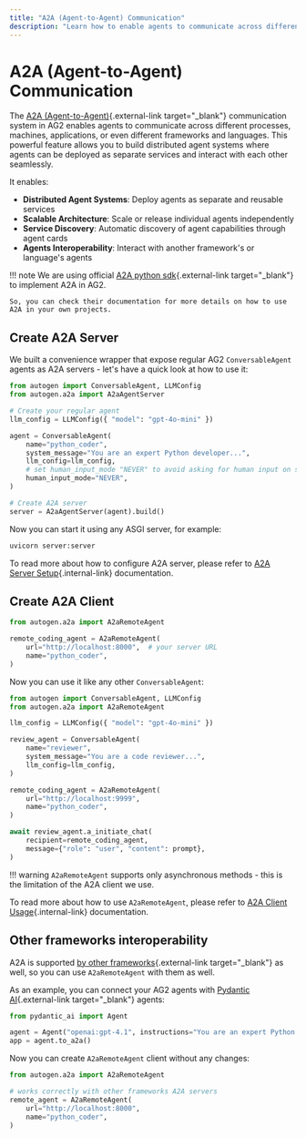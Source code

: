 ```yaml
---
title: "A2A (Agent-to-Agent) Communication"
description: "Learn how to enable agents to communicate across different processes and machines using the A2A protocol."
---
```


# A2A (Agent-to-Agent) Communication

The [A2A (Agent-to-Agent)](https://a2a-protocol.org/latest/){.external-link target="_blank"} communication system in AG2 enables agents to communicate across different processes, machines, applications, or even different frameworks and languages. This powerful feature allows you to build distributed agent systems where agents can be deployed as separate services and interact with each other seamlessly.

It enables:

- **Distributed Agent Systems**: Deploy agents as separate and reusable services
- **Scalable Architecture**: Scale or release individual agents independently
- **Service Discovery**: Automatic discovery of agent capabilities through agent cards
- **Agents Interoperability**: Interact with another framework's or language's agents

!!! note
    We are using official [A2A python sdk](https://github.com/a2aproject/a2a-python){.external-link target="_blank"} to implement A2A in AG2.

    So, you can check their documentation for more details on how to use A2A in your own projects.

## Create A2A Server

We built a convenience wrapper that expose regular AG2 `ConversableAgent` agents as A2A servers - let's have a quick look at how to use it:

```python title="server.py" linenums="1" hl_lines="16"
from autogen import ConversableAgent, LLMConfig
from autogen.a2a import A2aAgentServer

# Create your regular agent
llm_config = LLMConfig({ "model": "gpt-4o-mini" })

agent = ConversableAgent(
    name="python_coder",
    system_message="You are an expert Python developer...",
    llm_config=llm_config,
    # set human_input_mode "NEVER" to avoid asking for human input on server side
    human_input_mode="NEVER",
)

# Create A2A server
server = A2aAgentServer(agent).build()
```

Now you can start it using any ASGI server, for example:

```bash
uvicorn server:server
```

To read more about how to configure A2A server, please refer to [A2A Server Setup](./server){.internal-link} documentation.

## Create A2A Client

```python title="client.py" linenums="1" hl_lines="4"
from autogen.a2a import A2aRemoteAgent

remote_coding_agent = A2aRemoteAgent(
    url="http://localhost:8000",  # your server URL
    name="python_coder",
)
```

Now you can use it like any other `ConversableAgent`:

```python linenums="1"
from autogen import ConversableAgent, LLMConfig
from autogen.a2a import A2aRemoteAgent

llm_config = LLMConfig({ "model": "gpt-4o-mini" })

review_agent = ConversableAgent(
    name="reviewer",
    system_message="You are a code reviewer...",
    llm_config=llm_config,
)

remote_coding_agent = A2aRemoteAgent(
    url="http://localhost:9999",
    name="python_coder",
)

await review_agent.a_initiate_chat(
    recipient=remote_coding_agent,
    message={"role": "user", "content": prompt},
)
```

!!! warning
    `A2aRemoteAgent` supports only asynchronous methods - this is the limitation of the A2A client we use.

To read more about how to use `A2aRemoteAgent`, please refer to [A2A Client Usage](./client){.internal-link} documentation.

## Other frameworks interoperability

A2A is supported [by other frameworks](https://a2a-protocol.org/latest/community/#a2a-integrations){.external-link target="_blank"} as well, so you can use `A2aRemoteAgent` with them as well.

As an example, you can connect your AG2 agents with [Pydantic AI](https://ai.pydantic.dev/a2a/){.external-link target="_blank"} agents:

```python title="server.py" linenums="1"
from pydantic_ai import Agent

agent = Agent("openai:gpt-4.1", instructions="You are an expert Python developer...")
app = agent.to_a2a()
```

Now you can create `A2aRemoteAgent` client without any changes:

```python title="client.py" linenums="1"
from autogen.a2a import A2aRemoteAgent

# works correctly with other frameworks A2A servers
remote_agent = A2aRemoteAgent(
    url="http://localhost:8000",
    name="python_coder",
)
```
